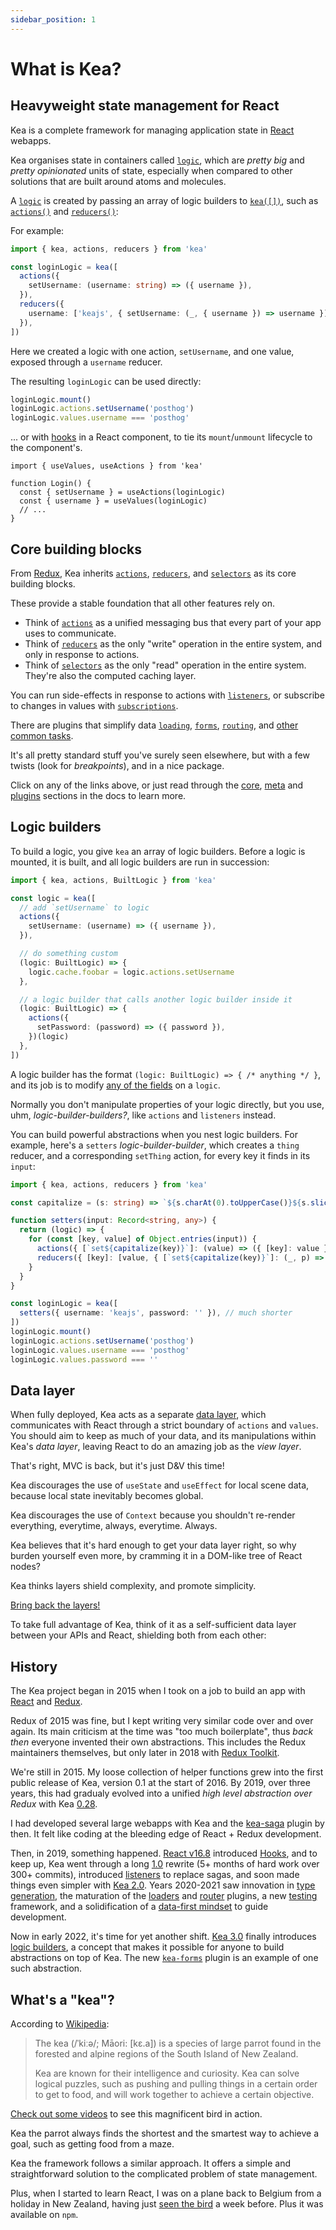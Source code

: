 ```yaml
---
sidebar_position: 1
---
```



# What is Kea?

<WebDev />

## Heavyweight state management for React

Kea is a complete framework for managing application state in [React](https://reactjs.org/) webapps.

Kea organises state in containers called [`logic`](/docs/core/logic), which are _pretty big_ and _pretty opinionated_ units of state,
especially when compared to other solutions that are built around atoms and molecules.

A [`logic`](/docs/core/logic) is created by passing an array of logic builders to [`kea([])`](/docs/core/kea), such as [`actions()`](/docs/core/actions) and [`reducers()`](/docs/core/reducers):

For example:

```ts
import { kea, actions, reducers } from 'kea'

const loginLogic = kea([
  actions({
    setUsername: (username: string) => ({ username }),
  }),
  reducers({
    username: ['keajs', { setUsername: (_, { username }) => username }],
  }),
])
```

Here we created a logic with one action, `setUsername`, and one value, exposed through a `username` reducer.

The resulting `loginLogic` can be used directly:

```ts
loginLogic.mount()
loginLogic.actions.setUsername('posthog')
loginLogic.values.username === 'posthog'
```

... or with [hooks](/docs/react/) in a React component, to tie its `mount`/`unmount` lifecycle to the component's.

```tsx
import { useValues, useActions } from 'kea'

function Login() {
  const { setUsername } = useActions(loginLogic)
  const { username } = useValues(loginLogic)
  // ...
}
```

## Core building blocks

From [Redux](https://redux.js.org/), Kea inherits [`actions`](/docs/core/actions), [`reducers`](/docs/core/reducers), and [`selectors`](/docs/core/selectors) as its core building blocks.

These provide a stable foundation that all other features rely on.

- Think of [`actions`](/docs/core/actions) as a unified messaging bus that every part of your app uses to communicate.
- Think of [`reducers`](/docs/core/reducers) as the only "write" operation in the entire system, and only in response to actions.
- Think of [`selectors`](/docs/core/selectors) as the only "read" operation in the entire system. They're also the computed caching layer.

You can run side-effects in response to actions with [`listeners`](/docs/core/listeners), or subscribe to changes in values with [`subscriptions`](/docs/plugins/subscriptions).

There are plugins that simplify data [`loading`](/docs/plugins/loaders), [`forms`](/docs/plugins/forms), [`routing`](/docs/plugins/router), and [other common tasks](/docs/plugins/).

It's all pretty standard stuff you've surely seen elsewhere, but with a few twists (look for _breakpoints_), and in a nice package.

Click on any of the links above, or just read through the [core](/docs/core/), [meta](/docs/meta/) and [plugins](/docs/plugins/) sections in the docs to learn more.

## Logic builders

To build a logic, you give `kea` an array of logic builders. Before a logic is mounted, it is built, and all logic builders are run in succession:

```ts
import { kea, actions, BuiltLogic } from 'kea'

const logic = kea([
  // add `setUsername` to logic
  actions({
    setUsername: (username) => ({ username }),
  }),

  // do something custom
  (logic: BuiltLogic) => {
    logic.cache.foobar = logic.actions.setUsername
  },

  // a logic builder that calls another logic builder inside it
  (logic: BuiltLogic) => {
    actions({
      setPassword: (password) => ({ password }),
    })(logic)
  },
])
```

A logic builder has the format `(logic: BuiltLogic) => { /* anything */ }`, and its job is to modify [any of the fields](/docs/core/logic) on a `logic`.

Normally you don't manipulate properties of your logic directly, but you use, uhm, _logic-builder-builders?_, like `actions` and `listeners` instead.

You can build powerful abstractions when you nest logic builders. For example, here's a `setters` _logic-builder-builder_,
which creates a `thing` reducer, and a corresponding `setThing` action, for every key it finds in its `input`:

```ts
import { kea, actions, reducers } from 'kea'

const capitalize = (s: string) => `${s.charAt(0).toUpperCase()}${s.slice(1)}`

function setters(input: Record<string, any>) {
  return (logic) => {
    for (const [key, value] of Object.entries(input)) {
      actions({ [`set${capitalize(key)}`]: (value) => ({ [key]: value }) })(logic)
      reducers({ [key]: [value, { [`set${capitalize(key)}`]: (_, p) => p[key] }] })(logic)
    }
  }
}

const loginLogic = kea([
  setters({ username: 'keajs', password: '' }), // much shorter
])
loginLogic.mount()
loginLogic.actions.setUsername('posthog')
loginLogic.values.username === 'posthog'
loginLogic.values.password === ''
```



## Data layer

When fully deployed, Kea acts as a separate [data layer](/blog/data-first-frontend-revolution), which communicates with
React through a strict boundary of `actions` and `values`. You should aim to keep as much of your data, and its manipulations
within Kea's _data layer_, leaving React to do an amazing job as the _view layer_.

That's right, MVC is back, but it's just D&V this time!

Kea discourages the use of `useState` and `useEffect` for local scene data, because local state inevitably becomes global.

Kea discourages the use of `Context` because you shouldn't re-render everything, everytime, always, everytime. Always.

Kea believes that it's hard enough to get your data layer right, so why burden yourself even more, by cramming it in a DOM-like tree of React nodes?

Kea thinks layers shield complexity, and promote simplicity.

[Bring back the layers!](/blog/data-first-frontend-revolution)

To take full advantage of Kea, think of it as a self-sufficient data layer between your APIs and React, shielding both from each other:

<KeaReact />

## History

The Kea project began in 2015 when I took on a job to build an app with [React](https://reactjs.org/) and [Redux](https://redux.js.org/).

Redux of 2015 was fine, but I kept writing very similar code over and over again. Its main criticism at the time was "too much boilerplate",
thus *back then* everyone invented their own abstractions. This includes the Redux maintainers themselves, but only later in 2018 with [Redux Toolkit](https://redux-toolkit.js.org/).

We're still in 2015. My loose collection of helper functions grew into the first public release of Kea,
version 0.1 at the start of 2016. By 2019, over three years, this had gradualy evolved into a unified _high level abstraction over Redux_ with Kea [0.28](https://v0.keajs.org/).

I had developed several large webapps with Kea and the [kea-saga](/docs/plugins/saga) plugin by then. It felt like coding at the bleeding
edge of React + Redux development.

Then, in 2019, something happened. [React v16.8](https://reactjs.org/blog/2019/02/06/react-v16.8.0.html) introduced [Hooks](https://reactjs.org/docs/hooks-intro.html),
and to keep up, Kea went through a long [1.0](https://v1.keajs.org/) rewrite (5+ months of hard work over 300+ commits), introduced [listeners](/docs/core/listeners)
to replace sagas, and soon made things even simpler with [Kea 2.0](/blog/kea-2.0/). Years 2020-2021 saw innovation in [type generation](/docs/intro/typescript),
the maturation of the [loaders](/docs/plugins/loaders) and [router](/docs/plugins/router) plugins, a new [testing](/docs/intro/testing) framework, and
a solidification of a [data-first mindset](/blog/data-first-frontend-revolution) to guide development.

Now in early 2022, it's time for yet another shift. [Kea 3.0](/blog/kea-3.0/) finally introduces [logic builders](/docs/intro/what-is-kea#logic-builders), a concept that
makes it possible for anyone to build abstractions on top of Kea. The new [`kea-forms`](/docs/plugins/forms) plugin is an example of one such abstraction.

## What's a "kea"?

According to [Wikipedia](https://en.wikipedia.org/wiki/Kea):

> The kea (/ˈkiːə/; Māori: [kɛ.a]) is a species of large parrot
> found in the forested and alpine regions of the South Island of New Zealand.
>
> Kea are known for their intelligence and curiosity. Kea can solve logical puzzles, such as pushing
> and pulling things in a certain order to get to food, and will work together to achieve a certain
> objective.

[Check out some videos](https://www.youtube.com/results?search_query=kea+the+smartest+parrot) to see
this magnificent bird in action.

Kea the parrot always finds the shortest and the smartest way to achieve a goal, such as getting food
from a maze.

Kea the framework follows a similar approach. It offers a simple and straightforward solution
to the complicated problem of state management.

Plus, when I started to learn React, I was on a plane back to Belgium from a holiday in New Zealand,
having just [seen the bird](https://photos.app.goo.gl/5DNXZWCKtYveeu8c9) a week before. Plus it was
available on `npm`.
